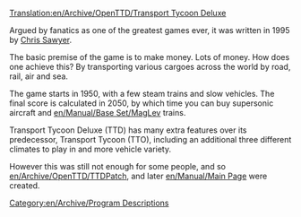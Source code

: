 [[Translation:en/Archive/OpenTTD/Transport Tycoon Deluxe]]
[[Category:en/Archive/Program Descriptions]]

Argued by fanatics as one of the greatest games ever, it was written in 1995 by [http://www.chrissawyer.com Chris Sawyer].

The basic premise of the game is to make money. Lots of money.
How does one achieve this? By transporting various cargoes across the world by road, rail, air and sea.

The game starts in 1950, with a few steam trains and slow vehicles. The final score is calculated in 2050, by which time you can buy supersonic aircraft and [[en/Manual/Base Set/MagLev]] trains.

Transport Tycoon Deluxe (TTD) has many extra features over its predecessor, Transport Tycoon (TTO), including an additional three different climates to play in and more vehicle variety.

However this was still not enough for some people, and so [[en/Archive/OpenTTD/TTDPatch]], and later [[en/Manual/Main Page]] were created.